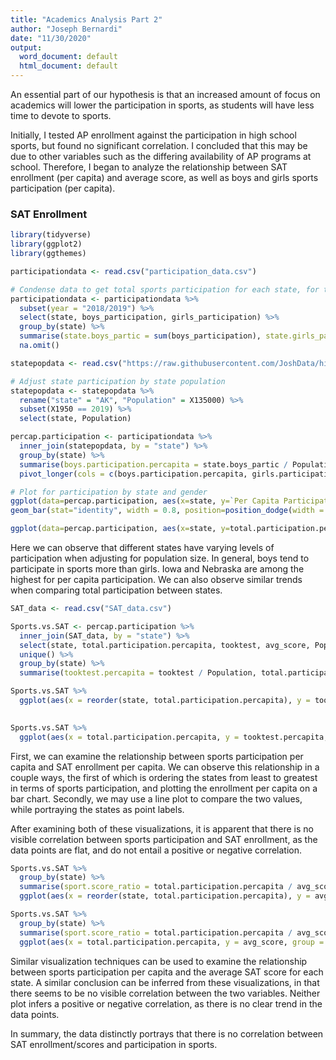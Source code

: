 ```yaml
---
title: "Academics Analysis Part 2"
author: "Joseph Bernardi"
date: "11/30/2020"
output:
  word_document: default
  html_document: default
---
```


  An essential part of our hypothesis is that an increased amount of focus on academics will lower the participation in sports, as students will have less time to devote to sports.

  Initially, I tested AP enrollment against the participation in high school sports, but found no significant correlation. I concluded that this may be due to other variables such as the differing availability of AP programs at school. Therefore, I began to analyze the relationship between SAT enrollment (per capita) and average score, as well as boys and girls sports participation (per capita).


### SAT Enrollment

```r

library(tidyverse)
library(ggplot2)
library(ggthemes)

participationdata <- read.csv("participation_data.csv")

# Condense data to get total sports participation for each state, for the 2018/2019 school year
participationdata <- participationdata %>%
  subset(year = "2018/2019") %>%
  select(state, boys_participation, girls_participation) %>%
  group_by(state) %>%
  summarise(state.boys_partic = sum(boys_participation), state.girls_partic = sum(girls_participation)) %>%
  na.omit()

statepopdata <- read.csv("https://raw.githubusercontent.com/JoshData/historical-state-population-csv/primary/historical_state_population_by_year.csv")

# Adjust state participation by state population
statepopdata <- statepopdata %>%
  rename("state" = "AK", "Population" = X135000) %>%
  subset(X1950 == 2019) %>%
  select(state, Population)

percap.participation <- participationdata %>%
  inner_join(statepopdata, by = "state") %>%
  group_by(state) %>%
  summarise(boys.participation.percapita = state.boys_partic / Population, girls.participation.percapita = state.girls_partic / Population, total.participation.percapita = (state.boys_partic + state.girls_partic) / Population, Population) %>%
  pivot_longer(cols = c(boys.participation.percapita, girls.participation.percapita), names_to = "Gender", values_to = "Per Capita Participation")

# Plot for participation by state and gender
ggplot(data=percap.participation, aes(x=state, y=`Per Capita Participation`, fill=Gender)) +
geom_bar(stat="identity", width = 0.8, position=position_dodge(width = 0.8)) + theme(axis.text=element_text(size=7, angle=45), legend.position="bottom") + scale_fill_discrete(name = "Gender", labels = c("Boys Participation", "Girls Participation")) + ggtitle("Sports Participation(Per Capita) by State and Gender in 2019")

ggplot(data=percap.participation, aes(x=state, y=total.participation.percapita)) + theme_calc() + geom_bar(stat="identity", width = 0.6, fill = "dark green") + theme(axis.text=element_text(size=7, angle=45)) + ggtitle("Sports Participation (Per Capita) by State in 2019")


```
  
  
Here we can observe that different states have varying levels of participation when adjusting for population size. In general, boys tend to participate in sports more than girls. Iowa and Nebraska are among the highest for per capita participation. We can also observe similar trends when comparing total participation between states.


```r

SAT_data <- read.csv("SAT_data.csv")

Sports.vs.SAT <- percap.participation %>%
  inner_join(SAT_data, by = "state") %>%
  select(state, total.participation.percapita, tooktest, avg_score, Population) %>%
  unique() %>%
  group_by(state) %>%
  summarise(tooktest.percapita = tooktest / Population, total.participation.percapita, avg_score, tooktest, Population)

Sports.vs.SAT %>%
  ggplot(aes(x = reorder(state, total.participation.percapita), y = tooktest.percapita)) + theme_calc() + geom_bar(stat="identity", width = 0.6, fill = "dark red") + theme(axis.text=element_text(size=7, angle=45)) + ggtitle("Sports Participation VS SAT Enrollment") + xlab("States from Least to Greatest in Sports Participation Per Capita")

  
Sports.vs.SAT %>%
  ggplot(aes(x = total.participation.percapita, y = tooktest.percapita, group = 1)) + theme_calc() + geom_line(stat="identity", width = 0.6, color = "dark red") + geom_point() + geom_text(aes(label=state), size = 3, hjust=-0.3, vjust=0) + theme(axis.text=element_text(size=7, angle=45)) + ggtitle("Sports Participation VS SAT Enrollment") + xlab("Sports Participation Per Capita")


```


  First, we can examine the relationship between sports participation per capita and SAT enrollment per capita. We can observe this relationship in a couple ways, the first of which is ordering the states from least to greatest in terms of sports participation, and plotting the enrollment per capita on a bar chart. Secondly, we may use a line plot to compare the two values, while portraying the states as point labels.
  
  After examining both of these visualizations, it is apparent that there is no visible correlation between sports participation and SAT enrollment, as the data points are flat, and do not entail a positive or negative correlation.
  
```r

Sports.vs.SAT %>%
  group_by(state) %>%
  summarise(sport.score_ratio = total.participation.percapita / avg_score, Population, total.participation.percapita, avg_score) %>%
  ggplot(aes(x = reorder(state, total.participation.percapita), y = avg_score)) + theme_calc() + geom_bar(stat="identity", width = 0.6, fill = "dark blue") + theme(axis.text=element_text(size=7, angle=45)) + ggtitle("Sports Participation VS Average SAT Score") + xlab("States from Least to Greatest in Sports Participation Per Capita")

Sports.vs.SAT %>%
  group_by(state) %>%
  summarise(sport.score_ratio = total.participation.percapita / avg_score, Population, total.participation.percapita, avg_score) %>%
  ggplot(aes(x = total.participation.percapita, y = avg_score, group = 1)) + geom_point() + geom_text(aes(label=state), size = 3, hjust=-0.3, vjust=0) + theme_calc() + geom_line(stat="identity", width = 0.6, color = "dark blue") + theme(axis.text=element_text(size=7, angle=45)) + ggtitle("Sports Participation VS Average SAT Score") + xlab("Sports Participation Per Capita")


```

  Similar visualization techniques can be used to examine the relationship between sports participation per capita and the average SAT score for each state. A similar conclusion can be inferred from these visualizations, in that there seems to be no visible correlation between the two variables. Neither plot infers a positive or negative correlation, as there is no clear trend in the data points.
  
  In summary, the data distinctly portrays that there is no correlation between SAT enrollment/scores and participation in sports.
  


